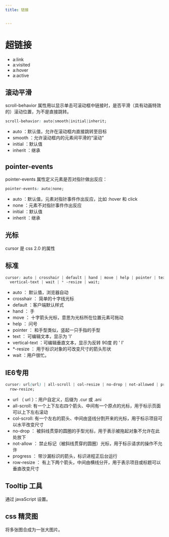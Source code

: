 ```yaml
---
title: 链接


---
```


# 超链接

- a:link
- a:visited
- a:hover
- a:active

## 滚动平滑

scroll-behavior 属性用以显示单击可滚动框中链接时，是否平滑（具有动画特效的）滚动位置，为不是直接跳转。

```css
scroll-behavior: auto|smooth|initial|inherit;
```

- auto ：默认值，允许在滚动框内直接跳转至目标
- smooth ：允许滚动框内的元素间平滑的“滚动”
- initial ：默认值
- inherit ：继承

## pointer-events

pointer-events 属性定义元素是否对指针做出反应：

```css
pointer-events: auto|none;
```

- auto ：默认值，元素对指针事件作出反应，比如 :hover 和 click
- none ：元素不对指针事件作出反应
- initial ：默认值
- inherit ：继承

## 光标

cursor 是 css 2.0 的属性

## 标准

```css
cursor: auto | crosshair | default | hand | move | help | pointer | text |
  vertical-text | wait | * -resize | wait;
```

- auto ： 默认值，浏览器自动
- crosshair ： 简单的十字线光标
- default ：客户端默认样式
- hand ： 手
- move ： 十字箭头光标，意思为光标所在位置元素可拖动
- help ： 问号
- pointer ： 和手型类似，竖起一只手指的手型
- text ： 可编辑文本，显示为 'I'
- vertical-text ：可编辑垂直文本，显示为反转 90度 的 ' I'
- \*-resize ： 用于标识对象的可改变尺寸的箭头形状
- wait ：用户很忙。

## IE6专用

```css
cursor: url(url) | all-scroll | col-resize | no-drop | not-allowed | progress |
  row-resize;
```

- url （ url ）：用户自定义，后缀为 .cur 或 .ani
- all-scroll: 有一个上下左右四个箭头、中间有一个原点的光标，用于标示页面可以上下左右滚动
- col-scroll: 有一个左右的箭头、中间由竖线分割开来的光标，用于标示项目可以水平改变尺寸
- no-drop ： 被斜线贯穿的圆圈的手型光标，用于表示被拖起对象不允许在此处放下
- not-allow ： 禁止标记（被斜线贯穿的圆圈）光标，用于标示请求的操作不允许
- progress ： 带沙漏标识的箭头，标识进程正后台运行
- row-resize ： 有上下两个箭头，中间由横线分开，用于表示项目或标题可以垂直改变尺寸

## Tooltip 工具

通过 javaScript 设置。

## css 精灵图

将多张图合成为一张大图片。

            